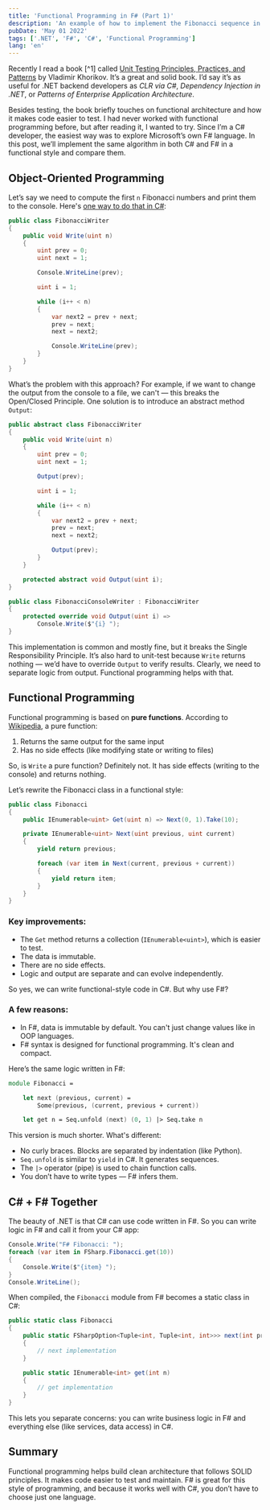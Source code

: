 ```yaml
---
title: 'Functional Programming in F# (Part 1)'
description: 'An example of how to implement the Fibonacci sequence in F# and C#'
pubDate: 'May 01 2022'
tags: ['.NET', 'F#', 'C#', 'Functional Programming']
lang: 'en'
---
```


Recently I read a book [^1] called [Unit Testing Principles, Practices, and Patterns](https://www.manning.com/books/unit-testing) by Vladimir Khorikov. It’s a great and solid book. I’d say it’s as useful for .NET backend developers as _CLR via C#_, _Dependency Injection in .NET_, or _Patterns of Enterprise Application Architecture_.

Besides testing, the book briefly touches on functional architecture and how it makes code easier to test. I had never worked with functional programming before, but after reading it, I wanted to try. Since I’m a C# developer, the easiest way was to explore Microsoft’s own F# language. In this post, we’ll implement the same algorithm in both C# and F# in a functional style and compare them.

## Object-Oriented Programming

Let’s say we need to compute the first `n` Fibonacci numbers and print them to the console. Here's [one way to do that in C#](https://github.com/alexeyfv/FunctionalProgramming):

```csharp
public class FibonacciWriter
{
    public void Write(uint n)
    {
        uint prev = 0;
        uint next = 1;

        Console.WriteLine(prev);

        uint i = 1;

        while (i++ < n)
        {
            var next2 = prev + next;
            prev = next;
            next = next2;

            Console.WriteLine(prev);
        }
    }
}
```

What’s the problem with this approach? For example, if we want to change the output from the console to a file, we can't — this breaks the Open/Closed Principle. One solution is to introduce an abstract method `Output`:

```csharp
public abstract class FibonacciWriter
{
    public void Write(uint n)
    {
        uint prev = 0;
        uint next = 1;

        Output(prev);

        uint i = 1;

        while (i++ < n)
        {
            var next2 = prev + next;
            prev = next;
            next = next2;

            Output(prev);
        }
    }

    protected abstract void Output(uint i);
}

public class FibonacciConsoleWriter : FibonacciWriter
{
    protected override void Output(uint i) =>
        Console.Write($"{i} ");
}
```

This implementation is common and mostly fine, but it breaks the Single Responsibility Principle. It’s also hard to unit-test because `Write` returns nothing — we’d have to override `Output` to verify results. Clearly, we need to separate logic from output. Functional programming helps with that.

## Functional Programming

Functional programming is based on **pure functions**. According to [Wikipedia](https://en.wikipedia.org/wiki/Pure_function), a pure function:

1. Returns the same output for the same input
2. Has no side effects (like modifying state or writing to files)

So, is `Write` a pure function? Definitely not. It has side effects (writing to the console) and returns nothing.

Let’s rewrite the Fibonacci class in a functional style:

```csharp
public class Fibonacci
{
    public IEnumerable<uint> Get(uint n) => Next(0, 1).Take(10);

    private IEnumerable<uint> Next(uint previous, uint current)
    {
        yield return previous;

        foreach (var item in Next(current, previous + current))
        {
            yield return item;
        }
    }
}
```

### Key improvements:

- The `Get` method returns a collection (`IEnumerable<uint>`), which is easier to test.
- The data is immutable.
- There are no side effects.
- Logic and output are separate and can evolve independently.

So yes, we can write functional-style code in C#. But why use F#?

### A few reasons:

- In F#, data is immutable by default. You can't just change values like in OOP languages.
- F# syntax is designed for functional programming. It's clean and compact.

Here’s the same logic written in F#:

```fsharp
module Fibonacci =

    let next (previous, current) =
        Some(previous, (current, previous + current))

    let get n = Seq.unfold (next) (0, 1) |> Seq.take n
```

This version is much shorter. What's different:

- No curly braces. Blocks are separated by indentation (like Python).
- `Seq.unfold` is similar to `yield` in C#. It generates sequences.
- The `|>` operator (pipe) is used to chain function calls.
- You don’t have to write types — F# infers them.

## C# + F# Together

The beauty of .NET is that C# can use code written in F#. So you can write logic in F# and call it from your C# app:

```csharp
Console.Write("F# Fibonacci: ");
foreach (var item in FSharp.Fibonacci.get(10))
{
    Console.Write($"{item} ");
}
Console.WriteLine();
```

When compiled, the `Fibonacci` module from F# becomes a static class in C#:

```csharp
public static class Fibonacci
{
    public static FSharpOption<Tuple<int, Tuple<int, int>>> next(int previous, int current)
    {
        // next implementation
    }

    public static IEnumerable<int> get(int n)
    {
        // get implementation
    }
}
```

This lets you separate concerns: you can write business logic in F# and everything else (like services, data access) in C#.

## Summary

Functional programming helps build clean architecture that follows SOLID principles. It makes code easier to test and maintain. F# is great for this style of programming, and because it works well with C#, you don’t have to choose just one language.
